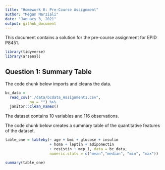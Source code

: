 ```yaml
---
title: "Homework 0: Pre-Course Assignment"
author: "Megan Marziali"
date: "January 3, 2021"
output: github_document
---
```


This document contains a solution for the pre-course assignment for EPID P8451.

```r
library(tidyverse)
library(arsenal)
```


## Question 1: Summary Table

The code chunk below imports and cleans the data.

```r
bc_data = 
  read_csv("./data/bcdata_Assignment1.csv",
           na = "") %>% 
  janitor::clean_names()
```

The dataset contains 10 variables and 116 observations.

The code chunk below creates a summary table of the quantitative features of the dataset.

```r
table_one = tableby(~ age + bmi + glucose + insulin
                    + homa + leptin + adiponectin 
                    + resistin + mcp_1, data = bc_data,
                    numeric.stats = c("mean","median", "min", "max"))

summary(table_one)
```




